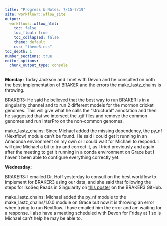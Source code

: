 ```yaml
---
title: "Progress & Notes: 7/15-7/19"
site: workflowr::wflow_site
output:
  workflowr::wflow_html:
    toc: false
    toc_float: true
    toc_collapsed: false
    theme: default
    css: "theme3.css"
toc_depth: 1
number_sections: true
editor_options:
  chunk_output_type: console
---
```


**Monday:** Today Jackson and I met with Devon and he consulted on both the best implementation of BRAKER and the errors the make_lastz_chains is throwing. 

  BRAKER3: He said he believed that the best way to run BRAKER is in a singularity channel and to run 2 different models for the mormon cricket genomes. This will give what he calls the "structural" annotation and then he suggested that we intersect the .gtf files and remove the common genomes and run InterPro on the non-common genomes. 
  
  make_lastz_chains: Since Michael added the missing dependency, the py_nf (Nextflow) module can't be found. He said I could get it running in an Anaconda environment on my own or I could wait for Michael to respond. I will give Michael a bit to try and correct it, as I tried previously and again after the meeting to get it running in a conda environment on Grace but I haven't been able to configure everything correctly yet.

**Wednesday:** 

  BRAKER3: I emailed Dr. Hoff yesterday to consult on the best workflow to implement for BRAKER3 using our data, and she said that following the steps for IsoSeq Reads in Singularity on [this poster](https://github.com/Gaius-Augustus/BRAKER/blob/master/docs/posters/poster_PAG2024.pdf) on the BRAKER3 GitHub.
  
  make_lastz_chains: Michael added the py_nf module to the make_lastz_chains/1.0.0 module on Grace but now it is throwing an error when trying to run Nextflow. I have emailed him the error and am waiting for a response. I also have a meeting scheduled with Devon for Friday at 1 so is Michael can't help he may be able to.
